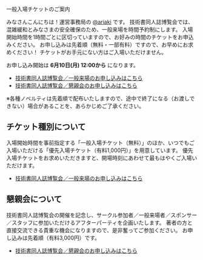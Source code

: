 

<SEO title="一般入場チケットのご案内"/>

<SectionHeader text="TICKET" pageHeader>
一般入場チケットのご案内
</SectionHeader>

<MdxContainer>

みなさんこんにちは！運営事務局の [@ariaki](https://twitter.com/ariaki4dev) です。
技術書同人誌博覧会では、混雑緩和とみなさまの安全確保のため、一般来場を時間予約制にします。
入場開始時間を1時間ごとに区切っていますので、お好みの時間のチケットをお申込みください。
お申し込みは先着順（無料・一部有料）ですので、お早めにお求めください！
チケットがお手元にない方はご入場いただけません。

お申し込み開始は **6月10日(月) 12:00から** になります。

- [技術書同人誌博覧会／一般来場のお申し込みはこちら](https://passmarket.yahoo.co.jp/event/show/detail/01p6sz10acy3i.html)
- [技術書同人誌博覧会／懇親会のお申し込みはこちら](https://passmarket.yahoo.co.jp/event/show/detail/013npx10acy98.html)

※各種ノベルティは先着順で配布いたしますので、途中で終了になる（お渡しできない）場合があることを、あらかじめご了承ください。

## チケット種別について

入場開始時間を事前指定する「一般入場チケット（無料）」のほか、いつでもご入場いただける「優先入場チケット（有料1,000円）」を用意しています。
優先入場チケットをお求めいただきますと、開場時刻にあわせて最もはやくご入場いただけます。

- [技術書同人誌博覧会／一般来場のお申し込みはこちら](https://passmarket.yahoo.co.jp/event/show/detail/01p6sz10acy3i.html)

## 懇親会について

技術書同人誌博覧会の開催を記念し、サークル参加者／一般来場者／スポンサー／スタッフに参加いただけるアフターパーティを企画いたします。
著者の方と直接交流できる貴重な機会になりますので、是非奮ってご参加ください。
お申し込みは先着順（有料3,000円）です。

- [技術書同人誌博覧会／懇親会のお申し込みはこちら](https://passmarket.yahoo.co.jp/event/show/detail/013npx10acy98.html)

</MdxContainer>